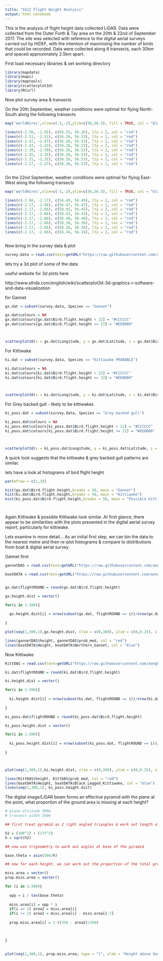 ---
title: "SG12 Flight Height Analysis"
output: html_notebook
---

This is the analysis of flight height data collected LiDAR. Data were collected from the Outer Forth & Tay area on the 20th & 22nd of September 2017. The site was selected with reference to the digital aerial surveys carried out by HiDEF, with the intention of maximising the number of birds that could be recorded. Data were collected along 8 transects, each 30km and spaced approximately 2.5km apart. 


First load necessary libraries & set working directory

```{r}
library(mapdata)
library(maps)
library(maptools)
library(scatterplot3d)
library(RCurl)


```

Now plot survey area & transects

On the 20th September, weather conditions were optimal for flying North-South along the following transects

```{r}
map('worldHires',xlim=c(-3,-2),ylim=c(56,56.5), fill = TRUE, col = "black", mar = c(2,2,2,2))

lines(c(-2.56, -2.55), c(56.53, 56.26), lty = 2, col = "red")
lines(c(-2.51, -2.51), c(56.26, 56.53), lty = 2, col = "red")    
lines(c(-2.47, -2.47), c(56.26, 56.53), lty = 2, col = "red")    
lines(c(-2.43, -2.43), c(56.26, 56.53), lty = 2, col = "red")    
lines(c(-2.39, -2.39), c(56.26, 56.53), lty = 2, col = "red")    
lines(c(-2.35, -2.35), c(56.26, 56.53), lty = 2, col = "red")    
lines(c(-2.31, -2.31), c(56.26, 56.53), lty = 2, col = "red")    
lines(c(-2.27, -2.27), c(56.26, 56.53), lty = 2, col = "red")    



```




On the 22nd September, weather conditions were optimal for flying East-West along the following transects

```{r}
map('worldHires',xlim=c(-3,-2),ylim=c(56,56.5), fill = TRUE, col = "black", mar = c(2,2,2,2))

lines(c(-2.66, -2.17), c(56.49, 56.49), lty = 2, col = "red")
lines(c(-2.17, -2.66), c(56.47, 56.47), lty = 2, col = "red")    
lines(c(-2.17, -2.66), c(56.45, 56.45), lty = 2, col = "red")    
lines(c(-2.17, -2.66), c(56.43, 56.43), lty = 2, col = "red")    
lines(c(-2.17, -2.66), c(56.40, 56.40), lty = 2, col = "red")    
lines(c(-2.17, -2.66), c(56.38, 56.38), lty = 2, col = "red")    
lines(c(-2.17, -2.66), c(56.36, 56.36), lty = 2, col = "red")    
lines(c(-2.17, -2.66), c(56.34, 56.34), lty = 2, col = "red")    



```

Now bring in the survey data & plot

```{r}
survey.data = read.csv(text=getURL("https://raw.githubusercontent.com/aonghaiscook/LIDAR-Flight-Heights/master/BTO%20MSS%20LiDAR%20data%20set.csv"), header=T)
```

lets try a 3d plot of some of the data

useful website for 3d plots here

http://www.sthda.com/english/wiki/scatterplot3d-3d-graphics-r-software-and-data-visualization

for Gannet

```{r}

gx.dat = subset(survey.data, Species == "Gannet")

gx.dat$colours = NA
gx.dat$colours[gx.dat$Bird.flight.height < 22] = "#CCCCCC"
gx.dat$colours[gx.dat$Bird.flight.height >= 22] = "#EE0000"



scatterplot3d(x = gx.dat$Longitude, y = gx.dat$Latitude, z = gx.dat$Bird.flight.height,  pch = 19, xlab = "Longitude", ylab = "Latitude", zlab = "Flight Height (m)", box = FALSE, type = "h", color = gx.dat$colours)

```

For Kittiwake

```{r}

ki.dat = subset(survey.data, Species == "Kittiwake PROBABLE")

ki.dat$colours = NA
ki.dat$colours[ki.dat$Bird.flight.height < 22] = "#CCCCCC"
ki.dat$colours[ki.dat$Bird.flight.height >= 22] = "#EE0000"



scatterplot3d(x = ki.dat$Longitude, y = ki.dat$Latitude, z = ki.dat$Bird.flight.height,  pch = 19, xlab = "Longitude", ylab = "Latitude", zlab = "Flight Height (m)", box = FALSE, type = "h", color = ki.dat$colours)

```

For Grey backed gull - likely to be kittiwakes

```{r}
ki_poss.dat = subset(survey.data, Species == "Grey backed gull")

ki_poss.dat$colours = NA
ki_poss.dat$colours[ki_poss.dat$Bird.flight.height < 22] = "#CCCCCC"
ki_poss.dat$colours[ki_poss.dat$Bird.flight.height >= 22] = "#EE0000"



scatterplot3d(x = ki_poss.dat$Longitude, y = ki_poss.dat$Latitude, z = ki_poss.dat$Bird.flight.height,  pch = 19, xlab = "Longitude", ylab = "Latitude", zlab = "Flight Height (m)", box = FALSE, type = "h", color = ki_poss.dat$colours)

```

A quick look suggests that the kittiwake & grey backed gull patterns are similar. 


lets have a look at histograms of bird flight height

```{r}
par(mfrow = c(1,3))

hist(gx.dat$Bird.flight.height,breaks = 50, main = "Gannet")
hist(ki.dat$Bird.flight.height,breaks = 50, main = "Kittiwake")
hist(ki_poss.dat$Bird.flight.height,breaks = 50, main = "Possible Kittiwake")




```


Again Kittiwake & possible Kittiwake look similar..At first glance, there appear to be similarities with the plots presented in the digital aerial survey report, particularly for kittiwake. 


Lets examine in more detail...
As an initial first step, we can bin the data to the nearest metre and then re-plot histograms & compare to distributions from boat & digital aerial survey

Gannet first

```{r}

gannetDAS = read.csv(text=getURL("https://raw.githubusercontent.com/aonghaiscook/LIDAR-Flight-Heights/master/Gannet_Modelled_distribution_DIGITAL_AERIAL_SURVEY.csv"), header=T)

boatDATA = read.csv(text=getURL("https://raw.githubusercontent.com/aonghaiscook/LIDAR-Flight-Heights/master/FlightHeight_BOAT_DISTRIBUTIONS.csv"), header=T)


gx.dat$flightROUND = round(gx.dat$Bird.flight.height)

gx.height.dist = vector()

for(i in 1:300){
  
  gx.height.dist[i] = nrow(subset(gx.dat, flightROUND == i))/nrow(gx.dat)
  
}

plot(seq(1,300,1),gx.height.dist, xlim = c(0,300), ylim = c(0,0.25), xlab = "Height Above Sea Level", ylab = "Proportion of Birds", type = "l")

lines(gannetDAS$height, gannetDAS$prob_med, col = "red")
lines(boatDATA$Height, boatDATA$Northern_Gannet, col = "blue")

```

Now Kittiwake

```{r}

KittDAS = read.csv(text=getURL("https://raw.githubusercontent.com/aonghaiscook/LIDAR-Flight-Heights/master/Kittiwake_Modelled_distribution_DIGITAL_AERIAL_SURVEY.csv"), header=T)

ki.dat$flightROUND = round(ki.dat$Bird.flight.height)

ki.height.dist = vector()

for(i in 1:300){
  
  ki.height.dist[i] = nrow(subset(ki.dat, flightROUND == i))/nrow(ki.dat)
  
}

ki_poss.dat$flightROUND = round(ki_poss.dat$Bird.flight.height)

ki_poss.height.dist = vector()

for(i in 1:300){
  
  ki_poss.height.dist[i] = nrow(subset(ki_poss.dat, flightROUND == i))/nrow(ki_poss.dat)
  
}



plot(seq(1,300,1),ki.height.dist, xlim = c(0,300), ylim = c(0,0.35), xlab = "Height Above Sea Level", ylab = "Proportion of Birds", type = "l")

lines(KittDAS$height, KittDAS$prob_med, col = "red")
lines(boatDATA$Height, boatDATA$Black_Legged_Kittiwake, col = "blue")
lines(seq(1,300,1), ki_poss.height.dist)

```

The digital image/LiDAR beam forms an effective pyramid with the plane at the point, what proportion of the ground area is missing at each height?

```{r}
# plane altitude 300m
# transect width 350m

## first treat pyramid as 2 right angled triangles & work out length of hypotenuse

h2 = (300^2) + (175^2)
h = sqrt(h2)

## now use trignometry to work out angles at base of the pyramid

base.theta = asin(300/h)

## now for each height, we can work out the proportion of the total ground area covered, again using trigonometry

miss.area = vector()
prop.miss.area = vector()

for (i in 1:300){
  
  opp = i / tan(base.theta)   
  
  miss.area[i] = opp * i 
  if(i == 1) area2 = miss.area[i]
  if(i != 1) area2 = miss.area[i] - miss.area[i-1]
  
  prop.miss.area[i] = 1-((350 - area2)/350)
  
  

}
  
  
plot(seq(1,300,1), prop.miss.area, type = "l", xlab = "Height above Sea-level", ylab = "Proportion Of 1m Height Band Not Covered")









```













